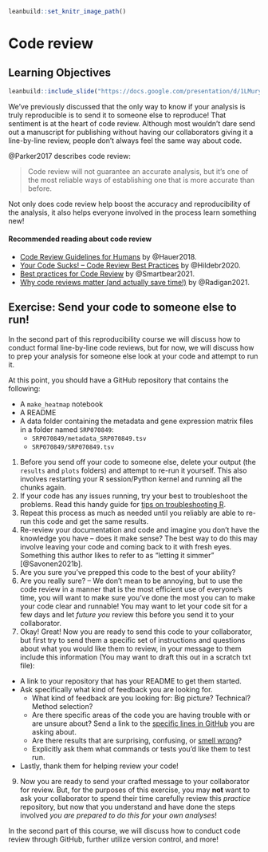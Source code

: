 
```r
leanbuild::set_knitr_image_path()
```

# Code review

## Learning Objectives

```r
leanbuild::include_slide("https://docs.google.com/presentation/d/1LMurysUhCjZb7DVF6KS9QmJ5NBjwWVjRn40MS9f2noE/edit#slide=id.gf8379bb805_0_6")
```

We've previously discussed that the only way to know if your analysis is truly reproducible is to send it to someone else to reproduce! That sentiment is at the heart of code review. Although most wouldn't dare send out a manuscript for publishing without having our collaborators giving it a line-by-line review, people don't always feel the same way about code.

@Parker2017 describes code review:

> Code review will not guarantee an accurate analysis, but it’s one of the most reliable ways of establishing one that is more accurate than before.

Not only does code review help boost the accuracy and reproducibility of the analysis, it also helps everyone involved in the process learn something new!

#### Recommended reading about code review

- [Code Review Guidelines for Humans](https://phauer.com/2018/code-review-guidelines/) by @Hauer2018.
- [Your Code Sucks! – Code Review Best Practices](https://quickbirdstudios.com/blog/code-review-best-practices-guidelines/) by @Hildebr2020.
- [Best practices for Code Review](https://smartbear.com/en/learn/code-review/best-practices-for-peer-code-review/) by @Smartbear2021.
- [Why code reviews matter (and actually save time!)](https://www.atlassian.com/agile/software-development/code-reviews) by @Radigan2021.

## Exercise: Send your code to someone else to run!

In the second part of this reproducibility course we will discuss how to conduct formal line-by-line code reviews, but for now, we will discuss how to prep your analysis for someone else look at your code and attempt to run it.  

At this point, you should have a GitHub repository that contains the following:  

- A `make_heatmap` notebook
- A README
- A data folder containing the metadata and gene expression matrix files in a folder named `SRP070849`:
   - `SRP070849/metadata_SRP070849.tsv`
   - `SRP070849/SRP070849.tsv`

1) Before you send off your code to someone else, delete your output (the `results` and `plots` folders) and attempt to re-run it yourself. This also involves restarting your R session/Python kernel and running all the chunks again.  
2) If your code has any issues running, try your best to troubleshoot the problems. Read this handy guide for [tips on troubleshooting R](https://github.com/AlexsLemonade/training-modules/blob/master/intro-to-R-tidyverse/00b-debugging_resources.md).
3) Repeat this process as much as needed until you reliably are able to re-run this code and get the same results.
4) Re-review your documentation and code and imagine you don't have the knowledge you have -- does it make sense? The best way to do this may involve leaving your code and coming back to it with fresh eyes. Something this author likes to refer to as "letting it simmer" [@Savonen2021b].
5) Are you sure you've prepped this code to the best of your ability?
6) Are you really sure? -- We don't mean to be annoying, but to use the code review in a manner that is the most efficient use of everyone's time, you will want to make sure you've done the most you can to make your code clear and runnable! You may want to let your code sit for a few days and let _future you_ review this before you send it to your collaborator.
8) Okay! Great! Now you are ready to send this code to your collaborator, but first try to send them a specific set of instructions and questions about what you would like them to review, in your message to them include this information (You may want to draft this out in a scratch txt file):

- A link to your repository that has your README to get them started.
- Ask specifically what kind of feedback you are looking for.
  - What kind of feedback are you looking for: Big picture? Technical? Method selection?
  - Are there specific areas of the code you are having trouble with or are unsure about? Send a link to the [specific lines in GitHub](https://stackoverflow.com/questions/23821235/how-to-link-to-specific-line-number-on-github) you are asking about.
  - Are there results that are surprising, confusing, or [smell wrong](https://github.com/jennybc/code-smells-and-feels#code-smells-and-feels)?
  - Explicitly ask them what commands or tests you'd like them to test run.
- Lastly, thank them for helping review your code!

9) Now you are ready to send your crafted message to your collaborator for review. But, for the purposes of this exercise, you may **not** want to ask your collaborator to spend their time carefully review this _practice_ repository, but now that you understand and have done the steps involved _you are prepared to do this for your own analyses_!

In the second part of this course, we will discuss how to conduct code review through GitHub, further utilize version control, and more!
